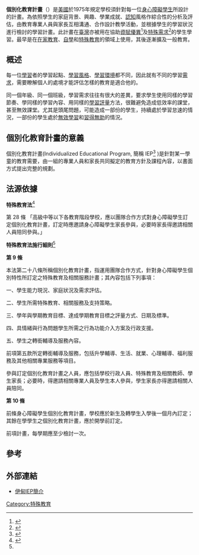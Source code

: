 {{Refimprove|time=2014-06-16T18:40:49+00:00}}
{{Disability sidebar}}
'''個別化教育計畫'''（{{lang-en|'''Individualized Education Program'''}}）是[[美國|美國]]於1975年規定學校須針對每一位[[身心障礙|身心障礙]][[學生|學生]]所設計的計畫。為依照學生的家庭背景、興趣、學業成就、[[認知|認知]]風格作綜合性的分析及評估，由教育專業人員與家長互相溝通、合作設計教學活動，並根據學生的學習狀況進行檢討的學習計畫。此計畫在[[臺灣|臺灣]]亦被用在協助[[資優|資賦優異]]<ref>{{cite journal| url=http://trcgt.ck.tp.edu.tw/publishupload/message/%E8%B3%87%E5%84%AA%E6%95%99%E8%82%B2%E7%B0%A1%E8%A8%8A--18%E6%9C%9F.pdf| title=資賦優異學生個別化教育計畫| author=臺北市資優教育資源中心| deadurl=yes| archiveurl=https://web.archive.org/web/20160304200705/http://trcgt.ck.tp.edu.tw/publishupload/message/%E8%B3%87%E5%84%AA%E6%95%99%E8%82%B2%E7%B0%A1%E8%A8%8A--18%E6%9C%9F.pdf| archivedate=2016-03-04| access-date=2014-06-16}}</ref>及[[特教|特殊需求]]<ref name="個別化教育計畫">{{cite web |author1=全國特殊教育資訊網 |title=個別化教育計畫IEP |url=https://special.moe.gov.tw/article.php?paid=140 |website=https://special.moe.gov.tw/ |accessdate=2019-06-17 |archive-date=2020-10-30 |archive-url=https://web.archive.org/web/20201030082309/https://special.moe.gov.tw/article.php?paid=140 |dead-url=no }}</ref>的學生學習。最早是在[[在家教育|在家教育]]、[[自學|自學]]和[[特殊教育|特殊教育]]的領域上使用，其後逐漸擴及一般教育。

==概述==
每一位[[學習|學習]]者的學習起點、[[學習風格|學習風格]]、[[學習環境|學習環境]]都不同，因此就有不同的學習[[需求|需求]]，需要瞭解個人的處境才能評估怎樣的教育是適合他的。

同一個年級、同一個班級，學習需求往往有很大的差異，要求學生使用同樣的學習節奏、學同樣的學習內容、用同樣的[[學習評量|學習評量]]方法，很難避免造成低效率的課堂，甚至無效課堂。尤其是頭尾問題，可能造成一部份的學生，持續處於學習怠速的情況，一部份的學生處於[[無效學習|無效學習]]和[[習得無助|習得無助]]的情況。

==個別化教育計畫的意義==
個別化教育計畫(Individualized Educational Program, 簡稱 IEP<ref name="IEP">{{cite web |author1=教育百科 |title=詞條名稱：個別化教育計畫 |url=https://pedia.cloud.edu.tw/Entry/Detail/?title=%E5%80%8B%E5%88%A5%E5%8C%96%E6%95%99%E8%82%B2%E8%A8%88%E7%95%AB#.E5.80.8B.E5.88.A5.E5.8C.96.E6.95.99.E8.82.B2.E8.A8.88.E7.95.AB.E7.9A.84.E6.84.8F.E7.BE.A9 |website=https://pedia.cloud.edu.tw/ |accessdate=2019-06-17 |ref=https://pedia.cloud.edu.tw/Entry/Detail/?title=%E5%80%8B%E5%88%A5%E5%8C%96%E6%95%99%E8%82%B2%E8%A8%88%E7%95%AB#.E5.80.8B.E5.88.A5.E5.8C.96.E6.95.99.E8.82.B2.E8.A8.88.E7.95.AB.E7.9A.84.E6.84.8F.E7.BE.A9}}</ref> )是針對某一學童的教育需要，由一組的專業人員和家長共同擬定的教育方針及課程內容，以書面方式提出完整的規劃。

==法源依據==
'''特殊教育法'''<ref name="特殊教育法">{{cite web |author1=全國法規資料庫 |title=特殊教育法 |url=https://law.moj.gov.tw/LawClass/LawAll.aspx?PCode=H0080027 |website=https://law.moj.gov.tw/ |accessdate=2019-06-17 |ref=https://law.moj.gov.tw/LawClass/LawAll.aspx?PCode=H0080027 |archive-date=2020-10-30 |archive-url=https://web.archive.org/web/20201030223113/https://law.moj.gov.tw/LawClass/LawAll.aspx?pcode=H0080027 |dead-url=no }}</ref> 

第 28 條 
「高級中等以下各教育階段學校，應以團隊合作方式對身心障礙學生訂定個別化教育計畫，訂定時應邀請身心障礙學生家長參與，必要時家長得邀請相關人員陪同參與。」


'''特殊教育法施行細則'''<ref name="http://edu.law.moe.gov.tw/LawContent.aspx?id=FL009141">{{cite web |author1=教育部主管法規共用系統 |title=特殊教育法施行細則 |url=http://edu.law.moe.gov.tw/LawContent.aspx?id=FL009141 |accessdate=2019-06-17 |ref=特殊教育法施行細則 |archive-date=2016-08-05 |archive-url=https://web.archive.org/web/20160805045853/http://edu.law.moe.gov.tw/LawContent.aspx?id=FL009141 |dead-url=no }}</ref> 

'''第 9 條'''

本法第二十八條所稱個別化教育計畫，指運用團隊合作方式，針對身心障礙學生個別特性所訂定之特殊教育及相關服務計畫；其內容包括下列事項：

一、學生能力現況、家庭狀況及需求評估。

二、學生所需特殊教育、相關服務及支持策略。

三、學年與學期教育目標、達成學期教育目標之評量方式、日期及標準。

四、具情緒與行為問題學生所需之行為功能介入方案及行政支援。

五、學生之轉銜輔導及服務內容。

前項第五款所定轉銜輔導及服務，包括升學輔導、生活、就業、心理輔導、福利服務及其他相關專業服務等項目。

參與訂定個別化教育計畫之人員，應包括學校行政人員、特殊教育及相關教師、學生家長；必要時，得邀請相關專業人員及學生本人參與，學生家長亦得邀請相關人員陪同。

'''第 10 條'''

前條身心障礙學生個別化教育計畫，學校應於新生及轉學生入學後一個月內訂定；其餘在學學生之個別化教育計畫，應於開學前訂定。

前項計畫，每學期應至少檢討一次。

==參考==
{{Reflist}}

==外部連結==
* [https://web.archive.org/web/20140409230301/http://www.eden.org.tw/99child/know/know_6_3.html 伊甸IEP簡介]

[[Category:特殊教育|Category:特殊教育]]